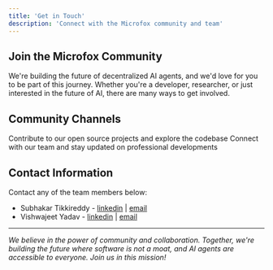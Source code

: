 ```yaml
---
title: 'Get in Touch'
description: 'Connect with the Microfox community and team'
---
```


## Join the Microfox Community

We're building the future of decentralized AI agents, and we'd love for you to be part of this journey. Whether you're a developer, researcher, or just interested in the future of AI, there are many ways to get involved.

## Community Channels

<Columns cols={2}>
  <Card title="GitHub" icon="github" href="https://github.com/microfox-ai">
    Contribute to our open source projects and explore the codebase
  </Card>
  <Card
    title="LinkedIn"
    icon="linkedin"
    href="https://linkedin.com/company/microfoxautomates"
  >
    Connect with our team and stay updated on professional developments
  </Card>
</Columns>

## Contact Information

Contact any of the team members below:

- Subhakar Tikkireddy - [linkedin](https://www.linkedin.com/in/s-t-r/) | [email](mailto:subhakartikkireddy@gmail.com)
- Vishwajeet Yadav - [linkedin](https://www.linkedin.com/in/vishwaj33t/) | [email](mailto:vishwajeety14122@gmail.com)

---

_We believe in the power of community and collaboration. Together, we're building the future where software is not a moat, and AI agents are accessible to everyone. Join us in this mission!_
